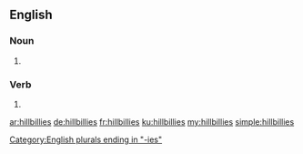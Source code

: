 ==English==

===Noun===
{{head|en|plural}}

# {{plural of|hillbilly|lang=en}}

[[Category:English plurals ending in "-ies"]]

===Verb===
{{head|en|verb form}}

# {{en-third-person singular of|hillbilly}}

[[ar:hillbillies]]
[[de:hillbillies]]
[[fr:hillbillies]]
[[ku:hillbillies]]
[[my:hillbillies]]
[[simple:hillbillies]]